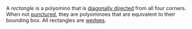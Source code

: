 A _rectangle_ is a polyomino that is [diagonally directed](/glossary/diagonally-directed) from all four corners. When not [punctured](/glossary/puncture), they are polyominoes that are equivalent to their bounding box. All rectangles are [wedges](/classes/wedge).
